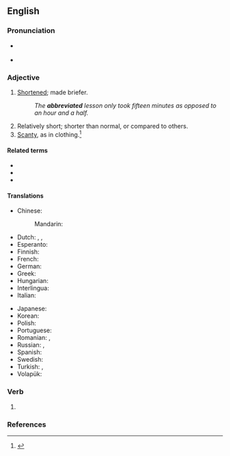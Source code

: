 ==English==

===Pronunciation===
* {{a|RP}} {{IPA|en|/əˈbɹiːvieɪtɪd/}}
* {{a|GenAm}} {{IPA|en|/əˈbɹi.viˌeɪ.tɪd/}}

===Adjective===
{{en-adj}}

# [[shorten|Shortened]]; made briefer.
#: ''The '''abbreviated''' lesson only took fifteen minutes as opposed to an hour and a half.''
# Relatively short; shorter than normal, or compared to others.
# [[scanty|Scanty]], as in clothing.<ref>{{R:RHCD|page=1}}</ref>

====Related terms====
* {{l|en|abbreviate}}
* {{l|en|abbreviation}}
* {{l|en|abbreviating}}

====Translations====
{{trans-top|shortened}}
* Chinese:
*: Mandarin: {{t|cmn|简略的}}
* Dutch: {{t+|nl|afgekort}}, {{t+|nl|ingekort}}, {{t+|nl|verkort}}
* Esperanto: {{t|eo|mallongiga}}
* Finnish: {{t+|fi|lyhennetty}}
* French: {{t+|fr|abrégé}}
* German: {{t+|de|abgekürzt}}
* Greek: {{t|el|συντετμημένη|sc=Grek}}
* Hungarian: {{t+|hu|rövidített}}
* Interlingua: {{t+|ia|abbreviate}}
* Italian: {{t+|it|abbreviato}}
{{trans-mid}}
* Japanese: {{t+|ja|略|alt=略した|tr=ryaku shita}}
* Korean: {{t|ko|단축 된|tr=danchug doen|sc=Kore}}
* Polish: {{t|pl|skrócony}}
* Portuguese: {{t+|pt|abreviado}}
* Romanian: {{t+|ro|prescurtat|m|n}}, {{t+|ro|abreviat|m|n}}
* Russian: {{t+|ru|сокращённый}}, {{t+|ru|укоро́ченный}}
* Spanish: {{t+|es|abreviado}}
* Swedish: {{t+|sv|förkortad}}
* Turkish: {{t+|tr|kısaltılmış}}, {{t+|tr|muhtasar}}
* Volapük: {{t|vo|pebrefüköl}}
{{trans-bottom}}

===Verb===
{{head|en|verb form}}

# {{en-past of|abbreviate}}

===References===
<references/>